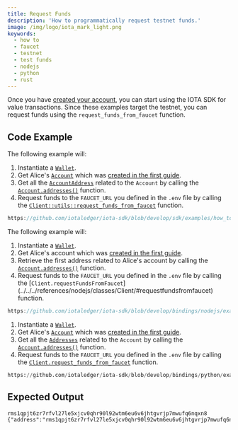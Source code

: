 ```yaml
---
title: Request Funds
description: 'How to programmatically request testnet funds.'
image: /img/logo/iota_mark_light.png
keywords:
  - how to
  - faucet
  - testnet
  - test funds
  - nodejs
  - python
  - rust
---
```



Once you have [created your account](../accounts-and-addresses/create-account.mdx),
you can start using the IOTA SDK for value transactions. Since these examples target the testnet, you can request funds
using the `request_funds_from_faucet` function.

<TipFaucet />

## Code Example

<Tabs groupId="language" queryString>
<TabItem value="rust" label="Rust">

The following example will:

1. Instantiate a [`Wallet`](https://docs.rs/iota-sdk/latest/iota_sdk/wallet/core/struct.Wallet.html).
2. Get Alice's [`Account`](https://docs.rs/iota-sdk/latest/iota_sdk/wallet/account/struct.Account.html) which was
   [created in the first guide](../accounts-and-addresses/create-account.mdx).
3. Get all the [`AccountAddress`](https://docs.rs/iota-sdk/latest/iota_sdk/wallet/account/types/struct.AccountAddress.html)
   related to the `Account` by calling the [`Account.addresses()`](https://docs.rs/iota-sdk/latest/iota_sdk/wallet/account/struct.AccountInner.html#method.addresses)
   function.
4. Request funds to the `FAUCET_URL` you defined in the `.env` file by calling the [`Client::utils::request_funds_from_faucet`](https://docs.rs/iota-sdk/latest/iota_sdk/client/utils/fn.request_funds_from_faucet.html) function.

```rust reference
https://github.com/iotaledger/iota-sdk/blob/develop/sdk/examples/how_tos/simple_transaction/request_funds.rs
```

</TabItem>
<TabItem value="typescript-node" label="Typescript (Node.js)">

The following example will:

1. Instantiate a [`Wallet`](../../../references/nodejs/classes/Wallet).
2. Get Alice's account which was [created in the first guide](../accounts-and-addresses/create-account.mdx).
3. Retrieve the first address related to Alice's account by calling the
   [`Account.addresses()`](../../../references/nodejs/classes/Account/#addresses) function.
4. Request funds to the `FAUCET_URL` you defined in the `.env` file by calling the [`Client.requestFundsFromFaucet`]
   (../../../references/nodejs/classes/Client/#requestfundsfromfaucet) function.

```typescript reference
https://github.com/iotaledger/iota-sdk/blob/develop/bindings/nodejs/examples/how_tos/simple_transaction/request-funds.ts
```

</TabItem>
<TabItem value="python" label="Python">

1. Instantiate a [`Wallet`](../../../references/python/iota_sdk/wallet/).
2. Get Alice's [`Account`](../../../references/python/iota_sdk/wallet/account/) which was
   [created in the first guide](../accounts-and-addresses/create-account.mdx).
3. Get all the [`Addresses`](../../../references/python/iota_sdk/types/address/)
   related to the `Account` by calling the [`Account.addresses()`](../../../references/python/iota_sdk/wallet/account/#addresses)
   function.
4. Request funds to the `FAUCET_URL` you defined in the `.env` file by calling the
   [`Client.request_funds_from_faucet`](../../../references/python/iota_sdk/client/_utils/#request_funds_from_faucet)
   function.

```python reference
https://github.com/iotaledger/iota-sdk/blob/develop/bindings/python/examples/how_tos/simple_transaction/request_funds.py
```

</TabItem>
</Tabs>

## Expected Output

```plaintext
rms1qpjt6zr7rfvl27le5xjcv0qhr90l92wtm6eu6v6jhtgvrjp7mwufq6nqxn8
{"address":"rms1qpjt6zr7rfvl27le5xjcv0qhr90l92wtm6eu6v6jhtgvrjp7mwufq6nqxn8","waitingRequests":11}
```
